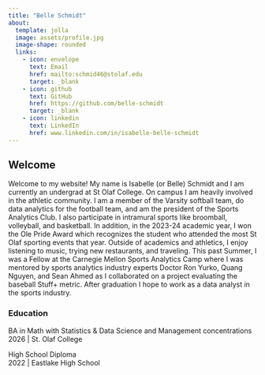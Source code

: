 ```yaml
---
title: "Belle Schmidt"
about: 
  template: jolla
  image: assets/profile.jpg
  image-shape: rounded
  links: 
    - icon: envelope
      text: Email
      href: mailto:schmid46@stolaf.edu
      target: _blank
    - icon: github
      text: GitHub
      href: https://github.com/belle-schmidt
      target: _blank
    - icon: linkedin
      text: LinkedIn
      href: www.linkedin.com/in/isabelle-belle-schmidt
---
```


## Welcome

Welcome to my website! My name is Isabelle (or Belle) Schmidt and I am currently an undergrad at St Olaf College. On campus I am heavily involved in the athletic community. I am a member of the Varsity softball team, do data analytics for the football team, and am the president of the Sports Analytics Club. I also participate in intramural sports like broomball, volleyball, and basketball. In addition, in the 2023-24 academic year, I won the Ole Pride Award which recognizes the student who attended the most St Olaf sporting events that year. Outside of academics and athletics, I enjoy listening to music, trying new restaurants, and traveling. This past Summer, I was a Fellow at the Carnegie Mellon Sports Analytics Camp where I was mentored by sports analytics industry experts Doctor Ron Yurko, Quang Nguyen, and Sean Ahmed as I collaborated on a project evaluating the baseball Stuff+ metric. After graduation I hope to work as a data analyst in the sports industry.

### Education

BA in Math with Statistics & Data Science and Management concentrations <br> 2026 \| St. Olaf College

High School Diploma <br> 2022 \| Eastlake High School
